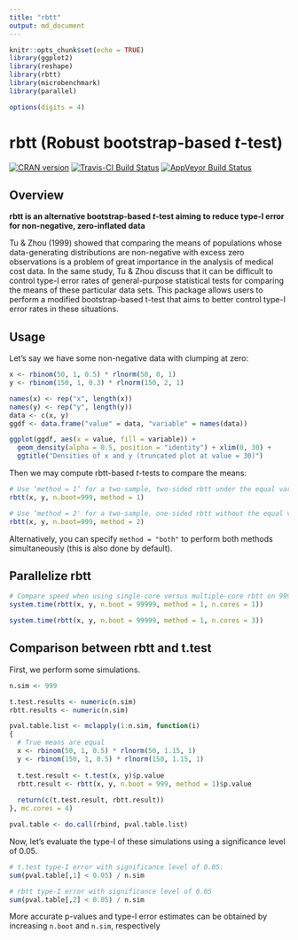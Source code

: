 ```yaml
---
title: "rbtt"
output: md_document
---
```


```r
knitr::opts_chunk$set(echo = TRUE)
library(ggplot2)
library(reshape)
library(rbtt)
library(microbenchmark)
library(parallel)

options(digits = 4)
```

# rbtt (Robust bootstrap-based $t$-test)

[![CRAN version](https://www.r-pkg.org/badges/version/rbtt)](https://cran.r-project.org/package=rbtt) 
[![Travis-CI Build Status](http://travis-ci.org/WannabeSmith/rbtt.svg?branch=master)](http://travis-ci.org/WannabeSmith/rbtt) 
[![AppVeyor Build Status](https://ci.appveyor.com/api/projects/status/github/WannabeSmith/rbtt?branch=master&svg=true)](https://ci.appveyor.com/project/WannabeSmith/rbtt)

## Overview

**rbtt is an alternative bootstrap-based $t$-test aiming to reduce type-I error for non-negative, zero-inflated data**

Tu & Zhou (1999) showed that comparing the means of populations whose data-generating distributions are non-negative with excess zero observations is a problem of great importance in the analysis of medical cost data. In the same study, Tu & Zhou discuss that it can be difficult to control type-I error rates of general-purpose statistical tests for comparing the means of these particular data sets. This package allows users to perform a modified bootstrap-based t-test that aims to better control type-I error rates in these situations.

## Usage

Let's say we have some non-negative data with clumping at zero:

```r
x <- rbinom(50, 1, 0.5) * rlnorm(50, 0, 1)
y <- rbinom(150, 1, 0.3) * rlnorm(150, 2, 1)
```

```r
names(x) <- rep("x", length(x))
names(y) <- rep("y", length(y))
data <- c(x, y)
ggdf <- data.frame("value" = data, "variable" = names(data))

ggplot(ggdf, aes(x = value, fill = variable)) +
  geom_density(alpha = 0.5, position = "identity") + xlim(0, 30) + 
  ggtitle("Densities of x and y (truncated plot at value = 30)")
```

Then we may compute rbtt-based $t$-tests to compare the means:

```r
# Use ‘method = 1’ for a two-sample, two-sided rbtt under the equal variance assumption,
rbtt(x, y, n.boot=999, method = 1)

# Use ’method = 2' for a two-sample, one-sided rbtt without the equal variance assumption
rbtt(x, y, n.boot=999, method = 2)
```

Alternatively, you can specify ```method = "both"``` to perform both methods simultaneously (this is also done by default).

## Parallelize rbtt

```r
# Compare speed when using single-core versus multiple-core rbtt on 99999 bootstrap resamples
system.time(rbtt(x, y, n.boot = 99999, method = 1, n.cores = 1))

system.time(rbtt(x, y, n.boot = 99999, method = 1, n.cores = 3))
```

## Comparison between rbtt and t.test

First, we perform some simulations.
```r
n.sim <- 999

t.test.results <- numeric(n.sim)
rbtt.results <- numeric(n.sim)

pval.table.list <- mclapply(1:n.sim, function(i)
{
  # True means are equal
  x <- rbinom(50, 1, 0.5) * rlnorm(50, 1.15, 1)
  y <- rbinom(150, 1, 0.5) * rlnorm(150, 1.15, 1)
  
  t.test.result <- t.test(x, y)$p.value
  rbtt.result <- rbtt(x, y, n.boot = 999, method = 1)$p.value
  
  return(c(t.test.result, rbtt.result))
}, mc.cores = 4)

pval.table <- do.call(rbind, pval.table.list)
```

Now, let's evaluate the type-I of these simulations using a significance level of 0.05.
```r
# t.test type-I error with significance level of 0.05:
sum(pval.table[,1] < 0.05) / n.sim

# rbtt type-I error with significance level of 0.05
sum(pval.table[,2] < 0.05) / n.sim
```

More accurate p-values and type-I error estimates can be obtained by increasing ```n.boot``` and ```n.sim```, respectively
